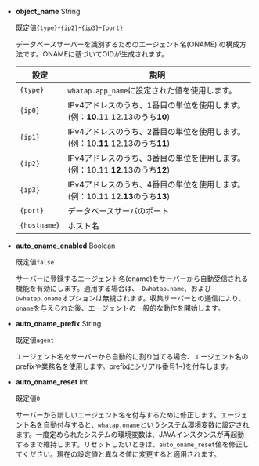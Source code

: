 - **object_name** <span class='type'>String</span>

  既定値`{type}`-`{ip2}`-`{ip3}`-`{port}`

  データベースサーバーを識別するためのエージェント名(ONAME) の構成方法です。ONAMEに基づいてOIDが生成されます。

  | 設定           | 説明                                                                      |
  | ------------ | ----------------------------------------------------------------------- |
  | `{type}`     | `whatap.app_name`に設定された値を使用します。                                         |
  | `{ip0}`      | IPv4アドレスのうち、1番目の単位を使用します。(例：**10**.11.12.13のうち**10**)                   |
  | `{ip1}`      | IPv4アドレスのうち、2番目の単位を使用します。(例：10.**11**.12.13のうち**11**)                   |
  | `{ip2}`      | IPv4アドレスのうち、3番目の単位を使用します。(例：10.11.**12**.13のうち**12**)                   |
  | `{ip3}`      | IPv4アドレスのうち、4番目の単位を使用します。(例：10.11.12.**13**のうち**13**)                   |
  | `{port}`     | データベースサーバのポート                                                           |
  | `{hostname}` | ホスト名                                                                    |

- **auto_oname_enabled** <span class='type'>Boolean</span>

  既定値`false`

  サーバーに登録するエージェント名(oname)をサーバーから自動受信される機能を有効にします。適用する場合は、`-Dwhatap.name`、および`-Dwhatap.oname`オプションは無視されます。収集サーバーとの通信により、`oname`を与えられた後、エージェントの一般的な動作を開始します。

- **auto_oname_prefix** <span class='type'>String</span>

  既定値`agent`

  エージェント名をサーバーから自動的に割り当てる場合、エージェント名のprefixや業務名を使用します。prefixにシリアル番号1\~)を付与します。

- **auto_oname_reset** <span class='type'>Int</span>

  既定値`0`

  サーバーから新しいエージェント名を付与するために修正します。エージェント名を自動付与すると、`whatap.oname`というシステム環境変数に設定されます。一度定められたシステムの環境変数は、JAVAインスタンスが再起動するまで維持します。リセットしたいときは、`auto_oname_reset`値を修正してください。現在の設定値と異なる値に変更すると適用されます。
